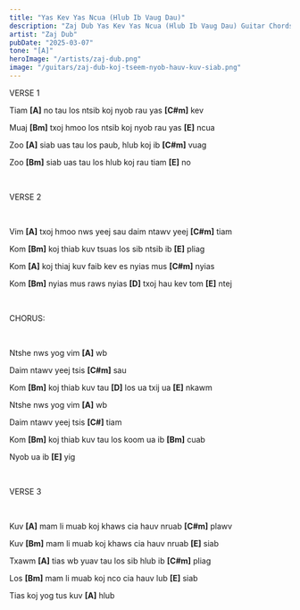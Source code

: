 ```yaml
---
title: "Yas Kev Yas Ncua (Hlub Ib Vaug Dau)"
description: "Zaj Dub Yas Kev Yas Ncua (Hlub Ib Vaug Dau) Guitar Chords"
artist: "Zaj Dub"
pubDate: "2025-03-07"
tone: "[A]"
heroImage: "/artists/zaj-dub.png"
image: "/guitars/zaj-dub-koj-tseem-nyob-hauv-kuv-siab.png"
---
```


VERSE 1

Tiam <b>[A]</b> no tau los ntsib koj nyob rau yas <b>[C#m]</b> kev

Muaj <b>[Bm]</b> txoj hmoo los ntsib koj nyob rau yas <b>[E]</b> ncua

Zoo <b>[A]</b> siab uas tau los paub, hlub koj ib <b>[C#m]</b> vuag

Zoo <b>[Bm]</b> siab uas tau los hlub koj rau tiam <b>[E]</b> no

<br />

VERSE 2

<br />

Vim <b>[A]</b> txoj hmoo nws yeej sau daim ntawv yeej <b>[C#m]</b> tiam

Kom <b>[Bm]</b> koj thiab kuv tsuas los sib ntsib ib <b>[E]</b> pliag

Kom <b>[A]</b> koj thiaj kuv faib kev es nyias mus <b>[C#m]</b> nyias

Kom <b>[Bm]</b> nyias mus raws nyias <b>[D]</b> txoj hau kev tom <b>[E]</b> ntej

<br />

CHORUS:

<br />

Ntshe nws yog vim <b>[A]</b> wb

Daim ntawv yeej tsis <b>[C#m]</b> sau

Kom <b>[Bm]</b> koj thiab kuv tau <b>[D]</b> los ua txij ua <b>[E]</b> nkawm

Ntshe nws yog vim <b>[A]</b> wb

Daim ntawv yeej tsis <b>[C#]</b> tiam

Kom <b>[Bm]</b> koj thiab kuv tau los koom ua ib <b>[Bm]</b> cuab

Nyob ua ib <b>[E]</b> yig

<br />

VERSE 3

<br />

Kuv <b>[A]</b> mam li muab koj khaws cia hauv nruab <b>[C#m]</b> plawv

Kuv <b>[Bm]</b> mam li muab koj khaws cia hauv nruab <b>[E]</b> siab

Txawm <b>[A]</b> tias wb yuav tau los sib hlub ib <b>[C#m]</b> pliag

Los <b>[Bm]</b> mam li muab koj nco cia hauv lub <b>[E]</b> siab

Tias koj yog tus kuv <b>[A]</b> hlub
